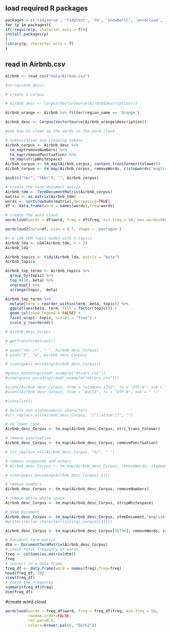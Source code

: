 ## load required R packages
```r
packages = c('tidyverse', 'tidytext', 'tm', 'SnowballC', 'wordcloud', 'wordcloud2', 'RColorBrewer', 'stringi', 'readr', 'stringr', 'topicmodels', 'dplyr', 'plotly', 'parallelPlot')
for (p in packages){
if(!require(p, character.only = T)){
install.packages(p)
}
library(p, character.only = T)
}
```

## read in Airbnb.csv
```r
Airbnb <- read_csv("data/Airbnb.csv")

#str(Airbnb_desc)
```

```r
# create a corpus

# Airbnb_desc <- Corpus(VectorSource(Airbnb$description)))

Airbnb_orange <- Airbnb %>% filter(region_name == 'Orange')

Airbnb_desc <- Corpus(VectorSource(Airbnb_orange$description))

#see how to clean up the words in the word cloud

# tokenization and cleaning tokens
Airbnb_corpus <- Airbnb_desc %>%
  tm_map(removeNumbers) %>%
  tm_map(removePunctuation) %>%
  tm_map(stripWhitespace)
Airbnb_corpus <- tm_map(Airbnb_corpus, content_transformer(tolower))
Airbnb_corpus <- tm_map(Airbnb_corpus, removeWords, c(stopwords("english"), "orange"))

gsub(c("%br", "%bbr"), "", Airbnb_corpus)

# create the term document matrix
Airbnb_tdm <- TermDocumentMatrix(Airbnb_corpus)
matrix <- as.matrix(Airbnb_tdm)
words <- sort(rowSums(matrix),decreasing=TRUE) 
df <- data.frame(word = names(words),freq=words)
```

```r
# create the word cloud
wordcloud(words = df$word, freq = df$freq, min.freq = 50, max.words=400, random.order=FALSE, rot.per=0.35, scale=c(3.5, 0.1), colors=brewer.pal(8, "Dark2"))

wordcloud2(data=df, size = 0.7, shape = 'pentagon')

```

```r
#> A LDA_VEM topic model with 5 topics.
Airbnb_lda <- LDA(Airbnb_tdm, k = 2)
Airbnb_lda

Airbnb_topics <- tidy(Airbnb_lda, matrix = "beta")
Airbnb_topics

Airbnb_top_terms <- Airbnb_topics %>%
  group_by(topic) %>%
  top_n(10, beta) %>%
  ungroup() %>%
  arrange(topic, -beta)

Airbnb_top_terms %>%
  mutate(term = reorder_within(term, beta, topic)) %>%
  ggplot(aes(beta, term, fill = factor(topic))) +
  geom_col(show.legend = FALSE) +
  facet_wrap(~ topic, scales = "free") +
  scale_y_reordered()
```

```r
# Airbnb_desc_Corpus

# getTransformations()

# gsub("<br />", " ", Airbnb_desc_Corpus)
# gsub("é", "e", Airbnb_desc_Corpus)

# view(guess_encoding(Airbnb_desc_Corpus))

#guess_encoding(readr_example("mtcars.csv"))
#view(guess_encoding(readr_example("mtcars.csv")))

#iconv(Airbnb_desc_Corpus, from = "windows-1252", to = "UTF-8", sub = " ")
#iconv(Airbnb_desc_Corpus, from = "ASCII", to = "UTF-8", sub = " ")

#iconvlist()

# Delete non-alphanumeric characters
#str_replace_all(Airbnb_desc_Corpus, "[^[:alnum:]]", "")

# to lower case
Airbnb_desc_Corpus <- tm_map(Airbnb_desc_Corpus, stri_trans_tolower)

# remove punctuation
Airbnb_desc_Corpus <- tm_map(Airbnb_desc_Corpus, removePunctuation)

# str_replace_all(Airbnb_desc_Corpus, "br", " ")

# remove stopwords and others
# Airbnb_desc_Corpus <- tm_map(Airbnb_desc_Corpus, removeWords, stopwords("en"))

# view(guess_encoding(Airbnb_desc_Corpus[-1]))

# remove numbers
Airbnb_desc_Corpus <- tm_map(Airbnb_desc_Corpus, removeNumbers)

# remove extra white space
Airbnb_desc_Corpus <- tm_map(Airbnb_desc_Corpus, stripWhitespace)

# Stem Document
Airbnb_desc_Corpus <- tm_map(Airbnb_desc_Corpus, stemDocument,"english")
#writeLines(as.character(listings_corpus[[1]]))

Airbnb_desc_Corpus <- tm_map(Airbnb_desc_Corpus[35799], removeWords, stopwords("english"))

```

```r
# Document term matrix
dtm <- DocumentTermMatrix(Airbnb_desc_Corpus)
# check total frequency of words
freq <- colSums(as.matrix(dtm))
freq
# convert to a data frame
freq_df <- data.frame(word = names(freq),freq=freq)
head(freq_df, 10)
view(freq_df)
# check the frequncey
summary(freq_df$freq)
dim(freq_df)
```

#create word cloud
```r
wordcloud(words = freq_df$word, freq = freq_df$freq, min.freq = 50,
          random.order=FALSE,
          rot.per=0.5,
          colors=brewer.pal(8, "Dark2"))
```

